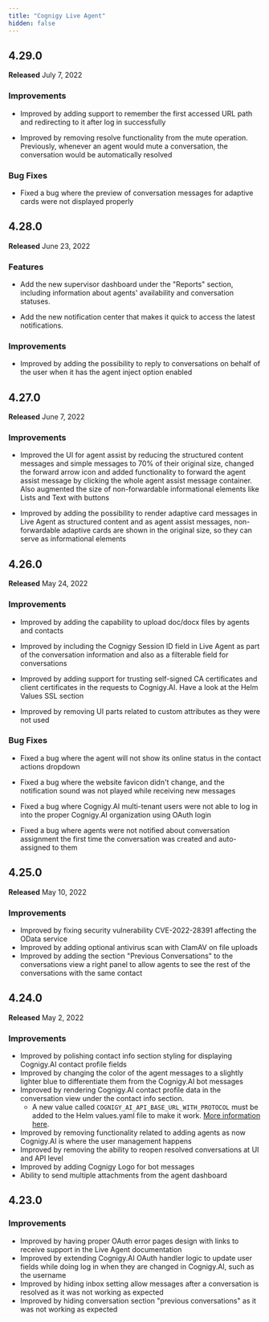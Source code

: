 ```yaml
---
title: "Cognigy Live Agent"
hidden: false
---
```


## 4.29.0

**Released** July 7, 2022

### Improvements

- Improved by adding support to remember the first accessed URL path and redirecting to it after log in successfully

- Improved by removing resolve functionality from the mute operation. Previously, whenever an agent would mute a conversation, the conversation would be automatically resolved

### Bug Fixes

- Fixed a bug where the preview of conversation messages for adaptive cards were not displayed properly

## 4.28.0

**Released** June 23, 2022

### Features

- Add the new supervisor dashboard under the "Reports" section, including information about agents' availability and conversation statuses.

- Add the new notification center that makes it quick to access the latest notifications.

### Improvements

- Improved by adding the possibility to reply to conversations on behalf of the user when it has the agent inject option enabled

## 4.27.0

**Released** June 7, 2022

### Improvements

- Improved the UI for agent assist by reducing the structured content messages and simple messages to 70% of their original size, changed the forward arrow icon and added functionality to forward the agent assist message by clicking the whole agent assist message container. Also augmented the size of non-forwardable informational elements like Lists and Text with buttons

- Improved by adding the possibility to render adaptive card messages in Live Agent as structured content and as agent assist messages, non-forwardable adaptive cards are shown in the original size, so they can serve as informational elements

## 4.26.0

**Released** May 24, 2022

### Improvements

- Improved by adding the capability to upload doc/docx files by agents and contacts

- Improved by including the Cognigy Session ID field in Live Agent as part of the conversation information and also as a filterable field for conversations

- Improved by adding support for trusting self-signed CA certificates and client certificates in the requests to Cognigy.AI. Have a look at the Helm Values SSL section

- Improved by removing UI parts related to custom attributes as they were not used

### Bug Fixes

- Fixed a bug where the agent will not show its online status in the contact actions dropdown

- Fixed a bug where the website favicon didn't change, and the notification sound was not played while receiving new messages

- Fixed a bug where Cognigy.AI multi-tenant users were not able to log in into the proper Cognigy.AI organization using OAuth login

- Fixed a bug where agents were not notified about conversation assignment the first time the conversation was created and auto-assigned to them

## 4.25.0

**Released** May 10, 2022

### Improvements

- Improved by fixing security vulnerability CVE-2022-28391 affecting the OData service
- Improved by adding optional antivirus scan with ClamAV on file uploads
- Improved by adding the section "Previous Conversations" to the conversations view a right panel to allow agents to see the rest of the conversations with the same contact

## 4.24.0

**Released** May 2, 2022

### Improvements

- Improved by polishing contact info section styling for displaying Cognigy.AI contact profile fields
- Improved by changing the color of the agent messages to a slightly lighter blue to differentiate them from the Cognigy.AI bot messages
- Improved by rendering Cognigy.AI contact profile data in the conversation view under the contact info section.
    - A new value called `COGNIGY_AI_API_BASE_URL_WITH_PROTOCOL` must be added to the Helm values.yaml file to make it work. [More information here](/live-agent/installation/helm-values/helm-values#urls).
- Improved by removing functionality related to adding agents as now Cognigy.AI is where the user management happens
- Improved by removing the ability to reopen resolved conversations at UI and API level
- Improved by adding Cognigy Logo for bot messages
- Ability to send multiple attachments from the agent dashboard

## 4.23.0

### Improvements

- Improved by having proper OAuth error pages design with links to receive support in the Live Agent documentation
- Improved by extending Cognigy.AI OAuth handler logic to update user fields while doing log in when they are changed in Cognigy.AI, such as the username
- Improved by hiding inbox setting allow messages after a conversation is resolved as it was not working as expected
- Improved by hiding conversation section "previous conversations" as it was not working as expected
